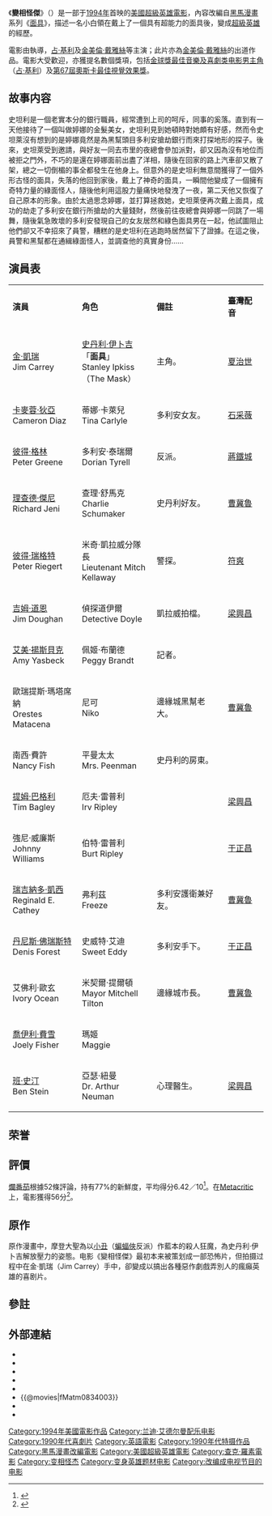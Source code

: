 {{multiple issues|
{{copyedit|time=2013-05-20T07:30:16+00:00}}
{{non-free|time=2013-05-20T07:30:16+00:00}}
}}
{{noteTA
|G1=Movie
|G2=Show
|1=zh:變相怪B; zh-tw:小鬼也摩登
}}
{{Infobox film
| name           = 變相怪傑
|original_name = {{lang|en|''The Mask''}}
| image          = The Mask.JPG
| caption        = 美版電影海報
| director       = {{Tsl|en|Chuck Russell|卓克·羅素}}
| producer       = Bob Engelman
| writer         = Mike Werb
| story          = [[Michael_Fallon|Michael Fallon]]<br />Mark Verheiden
| starring       = [[占·基利|占·基利]]<br />[[彼得·格雷|彼得·格雷]]<br />{{Tsl|en|Amy Yasbeck|艾美·揚斯貝克}}<br />{{Tsl|en|Peter Riegert|彼得·瑞格}}<br />[[Jim_Doughan|Jim Doughan]]<br />{{Tsl|en|Richard Jeni|李察·真尼}}<br />[[Orestes_Matacena|Orestes Matacena]]<br />[[賓·施頓|賓·施頓]]<br />'''新人'''：<br />[[金美倫·戴雅絲|金美倫·戴雅絲]]
| music          = {{Tsl|en|Randy Edelman|藍迪·艾德曼}}
| cinematography = [[約翰·R·李昂尼提|約翰·R·李昂尼提]]
| editing        = [[Arthur_Coburn|Arthur Coburn]]
| studio         = {{Tsl|en|Dark Horse Entertainment|黑馬娛樂}}
| distributor    = [[新線影業|新線影業]]
| released       = {{Start date|1994|07|29}}
| runtime        = 101分鐘
| country        = {{美國電影產地}}
| language       = 英語
| budget         = 2300萬美元<ref name="BOM"/>
| gross          = 3.51億美元<ref name="BOM">{{cite web|url=https://www.boxofficemojo.com/movies/?id=mask.htm|title=''The Mask''|publisher=[[Box_Office_Mojo|Box Office Mojo]]|accessdate=1994-07-29|archive-date=2019-07-06|archive-url=https://web.archive.org/web/20190706224247/https://www.boxofficemojo.com/movies/?id=mask.htm|dead-url=no}}</ref>
| preceded_by    =
| followed_by    = 《{{Tsl|en|Son of the Mask|變相怪B}}》
| cn_name        = 变相怪杰
| hk_name        = 變相怪傑
| tw_name        = 摩登大聖
}}

《'''變相怪傑'''》（{{lang-en|''The Mask''}}）是一部于[[1994年電影|1994年]]首映的[[美國電影|美國]][[超級英雄電影|超級英雄電影]]，內容改編自[[黑馬漫畫|黑馬漫畫]]系列《[[面具_(漫畫)|面具]]》，描述一名小白領在戴上了一個具有超能力的面具後，變成[[超級英雄|超級英雄]]的經歷。

電影由{{Tsl|en|Chuck Russell|卓克·羅素}}執導，[[占·基利|占·基利]]及[[金美倫·戴雅絲|金美倫·戴雅絲]]等主演；此片亦為[[金美倫·戴雅絲|金美倫·戴雅絲]]的出道作品。電影大受歡迎，亦獲提名數個獎項，包括[[金球獎最佳音樂及喜劇类电影男主角|金球獎最佳音樂及喜劇类电影男主角]]（[[占·基利|占·基利]]）及[[第67屆奧斯卡金像獎|第67屆]][[奧斯卡金像獎|奧斯卡]][[奧斯卡最佳視覺效果獎|最佳視覺效果獎]]。

== 故事内容 ==
史坦利是一個老實本分的銀行職員，經常遭到上司的呵斥，同事的奚落。直到有一天他接待了一個叫做婷娜的金髮美女，史坦利見到她頓時對她頗有好感，然而令史坦萊沒有想到的是婷娜竟然是為黑幫頭目多利安搶劫銀行而來打探地形的探子。後來，史坦萊受到邀請，與好友一同去市里的夜總會參加派對，卻又因為沒有地位而被拒之門外，不巧的是還在婷娜面前出盡了洋相，隨後在回家的路上汽車卻又散了架，總之一切倒楣的事全都發生在他身上。但意外的是史坦利無意間獲得了一個外形古怪的面具，失落的他回到家後，戴上了神奇的面具，一瞬間他變成了一個擁有奇特力量的綠面怪人，隨後他利用這股力量痛快地發洩了一夜，第二天他又恢復了自己原本的形象。由於太過思念婷娜，並打算拯救她，史坦萊便再次戴上面具，成功的劫走了多利安在銀行所搶劫的大量錢財，然後前往夜總會與婷娜一同跳了一場舞，隨後氣急敗壞的多利安發現自己的女友居然和綠色面具男在一起，他試圖阻止他們卻又不幸招來了員警，糟糕的是史坦利在逃跑時居然留下了證據。在這之後，員警和黑幫都在通緝綠面怪人，並調查他的真實身份……

== 演員表 ==
{|class="wikitable" width="65%" style="font-size:82%;"
|- style="background:#006400; color:yellow" align=center
|style="width:2%"|'''演員'''
|style="width:2%"|'''角色'''
|style="width:4%"|'''備註'''
|style="width:2%"|'''臺灣配音'''
|-align=center 
|[[金·凱瑞|金·凱瑞]]<br/>Jim Carrey||[[面具_(漫畫)|史丹利·伊卜吉]]「'''面具'''」<br/>Stanley Ipkiss（The Mask）||主角。||[[夏治世|夏治世]]
|-align=center 
|[[卡麥蓉·狄亞|卡麥蓉·狄亞]]<br/>Cameron Diaz||蒂娜·卡萊兒<br/>Tina Carlyle||多利安女友。||[[石采薇|石采薇]]
|-align=center 
|[[彼得·格林_(演員)|彼得·格林]]<br/>Peter Greene||多利安·泰瑞爾<br/>Dorian Tyrell||反派。||[[蔣鐵城|蔣鐵城]]
|-align=center 
|[[理查德·傑尼|理查德·傑尼]]<br/>Richard Jeni||查理·舒馬克<br/>Charlie Schumaker||史丹利好友。||[[曹冀魯|曹冀魯]]
|-align=center 
|[[彼得·瑞格特|彼得·瑞格特]]<br/>Peter Riegert||米奇·凱拉威分隊長<br/> Lieutenant Mitch Kellaway||警探。||[[符爽|符爽]]
|-align=center 
|[[吉姆·道恩|吉姆·道恩]]<br/>Jim Doughan||偵探道伊爾<br/>Detective Doyle||凱拉威拍檔。||[[梁興昌|梁興昌]]
|-align=center 
|[[艾美·揚斯貝克|艾美·揚斯貝克]]<br/>Amy Yasbeck||佩姬·布蘭德<br/>Peggy Brandt||記者。||
|-align=center 
|歐瑞提斯·瑪塔席納<br/>Orestes Matacena||尼可<br/>Niko||邊緣城黑幫老大。||[[曹冀魯|曹冀魯]]
|-align=center 
|南西·費許<br/>Nancy Fish||平曼太太<br/>Mrs. Peenman||史丹利的房東。||
|-align=center 
|[[提姆·巴格利|提姆·巴格利]]<br/>Tim Bagley||厄夫·雷普利<br/>Irv Ripley||||[[梁興昌|梁興昌]]
|-align=center 
|強尼·威廉斯<br/>Johnny Williams||伯特·雷普利<br/>Burt Ripley||||[[于正昌|于正昌]]
|-align=center 
|[[瑞吉納多·凱西|瑞吉納多·凱西]]<br/>Reginald E. Cathey||弗利茲<br/>Freeze||多利安護衛兼好友。||[[曹冀魯|曹冀魯]]
|-align=center 
|[[丹尼斯·佛瑞斯特|丹尼斯·佛瑞斯特]]<br/>Denis Forest||史威特·艾迪<br/>Sweet Eddy||多利安手下。||[[于正昌|于正昌]]
|-align=center 
|艾佛利·歐玄<br/>Ivory Ocean||米契爾·提爾頓<br/>Mayor Mitchell Tilton||邊緣城市長。||[[曹冀魯|曹冀魯]]
|-align=center 
|[[喬伊利·費雪|喬伊利·費雪]]<br/>Joely Fisher||瑪姬<br/>Maggie||||
|-align=center 
|[[班·史汀|班·史汀]]<br/>Ben Stein||亞瑟·紐曼<br/>Dr. Arthur Neuman||心理醫生。||[[梁興昌|梁興昌]]
|}

== 荣誉 ==
{{fact|这部电影票房非常賣座，北美院线狂揽一亿一千九百万，海外票房达三亿五千万，成为当时仅次于[[蝙蝠侠|蝙蝠侠]]的票房第二高的超级英雄电影。尽管票房被之后的几部超级英雄电影超过，这部电影依然极受欢迎。}}
== 評價 ==
[[爛番茄|爛番茄]]根據52條評論，持有77%的新鮮度，平均得分6.42／10<ref>{{cite web|url=https://www.rottentomatoes.com/m/1053779_mask|title=The Mask|publisher=[[Rotten_Tomatoes|Rotten Tomatoes]]|accessdate=1994-07-29|archive-date=2019-04-10|archive-url=https://web.archive.org/web/20190410022948/https://www.rottentomatoes.com/m/1053779_mask|dead-url=no}}</ref>。在[[Metacritic|Metacritic]]上，電影獲得56分<ref>{{cite web|url=https://www.metacritic.com/movie/the-mask|title=The Mask|publisher=[[Metacritic|Metacritic]]|accessdate=1994-07-29|archive-date=2019-04-26|archive-url=https://web.archive.org/web/20190426045747/https://www.metacritic.com/movie/the-mask|dead-url=no}}</ref>。
== 原作 ==
原作漫畫中，摩登大聖為以[[小丑_(漫畫)|小丑]]（[[蝙蝠俠|蝙蝠俠]]反派）作藍本的殺人狂魔，為史丹利‧伊卜吉解放壓力的姿態。电影《變相怪傑》最初本来被策划成一部恐怖片，但拍摄过程中在金·凱瑞（Jim Carrey）手中，卻變成以搞出各種惡作劇戲弄別人的瘋癲英雄的喜剧片。

== 參註 ==
{{reflist}}

== 外部連結 ==
{{wikiquote|The Mask}}
* {{imdb title|id=0110475}}
* {{Amg movie|133721}}
* {{Rotten Tomatoes|1053779-mask}}
* {{Metacritic film|the-mask}}
* {{Mojo title|mask}}
* {{@movies|fMatm0834003}}
* {{douban}}
* {{Mtime|10264}}

{{面具 (漫畫)}}
{{黑馬漫畫電影}}
{{Chuck Russell}}
{{DEFAULTSORT:Mask, The}}
[[Category:1994年美國電影作品|Category:1994年美國電影作品]]
[[Category:兰迪·艾德尔曼配乐电影|Category:兰迪·艾德尔曼配乐电影]]
[[Category:1990年代喜劇片|Category:1990年代喜劇片]]
[[Category:英語電影|Category:英語電影]]
[[Category:1990年代特摄作品|Category:1990年代特摄作品]]
[[Category:黑馬漫畫改編電影|Category:黑馬漫畫改編電影]]
[[Category:美國超級英雄電影|Category:美國超級英雄電影]]
[[Category:查克·羅素電影|Category:查克·羅素電影]]
[[Category:变相怪杰|Category:变相怪杰]]
[[Category:变身英雄题材电影|Category:变身英雄题材电影]]
[[Category:改编成电视节目的电影|Category:改编成电视节目的电影]]